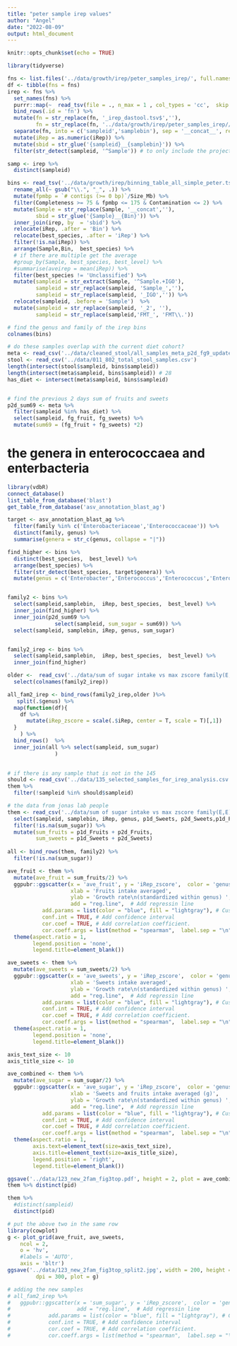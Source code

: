 ```yaml
---
title: "peter sample irep values"
author: "Angel"
date: "2022-08-09"
output: html_document
---
```


```r
knitr::opts_chunk$set(echo = TRUE)
```

```r
library(tidyverse)
```

```r
fns <- list.files('../data/growth/irep/peter_samples_irep/', full.names = T, pattern = '.tsv')
df <- tibble(fns = fns)
irep <- fns %>% 
  set_names(fns) %>% 
  purrr::map(~  read_tsv(file = ., n_max = 1 , col_types = 'cc',  skip = 2, col_names = c('bin','iRep')) %>%  select(iRep) ) %>% 
  bind_rows(.id = 'fn') %>% 
  mutate(fn = str_replace(fn, '_irep_dastool.tsv$',''),
         fn = str_replace(fn, '../data/growth/irep/peter_samples_irep//','')) %>% 
  separate(fn, into = c('sampleid','samplebin'), sep = '__concat__', remove = T) %>% 
  mutate(iRep = as.numeric(iRep)) %>% 
  mutate(sbid = str_glue('{sampleid}__{samplebin}')) %>% 
  filter(str_detect(sampleid, '^Sample')) # to only include the project 13141 ones

samp <- irep %>% 
  distinct(sampleid)
```


```r
bins <- read_tsv('../data/growth/irep/binning_table_all_simple_peter.tsv') %>% 
  rename_all(~ gsub("\\.", "_", .)) %>% 
  mutate(fpmbp = `# contigs (>= 0 bp)`/Size_Mb) %>% 
  filter(Completeness >= 75 & fpmbp <= 175 & Contamination <= 2) %>% 
  mutate(Sample = str_replace(Sample, '__concat',''),
         sbid = str_glue('{Sample}__{Bin}')) %>% 
  inner_join(irep, by  = 'sbid') %>% 
  relocate(iRep, .after = 'Bin') %>% 
  relocate(best_species, .after = 'iRep') %>% 
  filter(!is.na(iRep)) %>% 
  arrange(Sample,Bin,  best_species) %>% 
  # if there are multiple get the average
  #group_by(Sample, best_species, best_level) %>% 
  #summarise(aveirep = mean(iRep)) %>% 
  filter(best_species != 'Unclassified') %>% 
  mutate(sampleid = str_extract(Sample, '^Sample.+IGO'),
         sampleid = str_replace(sampleid, 'Sample_',''),
         sampleid = str_replace(sampleid, '_IGO','')) %>% 
  relocate(sampleid, .before = 'Sample')  %>% 
  mutate(sampleid = str_replace(sampleid, '_2', ''),
         sampleid = str_replace(sampleid,'FMT_', 'FMT\\.'))

# find the genus and family of the irep bins
colnames(bins)
```



```r
# do these samples overlap with the current diet cohort?
meta <- read_csv('../data/cleaned_stool/all_samples_meta_p2d_fg9_updated.csv')
stool <- read_csv('../data/011_802_total_stool_samples.csv')
length(intersect(stool$sampleid, bins$sampleid))
length(intersect(meta$sampleid, bins$sampleid)) # 28
has_diet <- intersect(meta$sampleid, bins$sampleid)


# find the previous 2 days sum of fruits and sweets
p2d_sum69 <- meta %>% 
  filter(sampleid %in% has_diet) %>% 
  select(sampleid, fg_fruit, fg_sweets) %>% 
  mutate(sum69 = (fg_fruit + fg_sweets) *2)
```

# the genera in enterococcaea and enterbacteria 

```r
library(vdbR)
connect_database()
list_table_from_database('blast')
get_table_from_database('asv_annotation_blast_ag')

target <- asv_annotation_blast_ag %>% 
  filter(family %in% c('Enterobacteriaceae','Enterococcaceae')) %>% 
  distinct(family, genus) %>% 
  summarise(genera = str_c(genus, collapse = "|"))

find_higher <- bins %>% 
  distinct(best_species,  best_level) %>% 
  arrange(best_species) %>% 
  filter(str_detect(best_species, target$genera)) %>% 
  mutate(genus = c('Enterobacter','Enterococcus','Enterococcus','Enterococcus','Escherichia','Klebsiella','Klebsiella'))


family2 <- bins %>% 
  select(sampleid,samplebin,  iRep, best_species,  best_level) %>% 
  inner_join(find_higher) %>% 
  inner_join(p2d_sum69 %>% 
               select(sampleid, sum_sugar = sum69)) %>% 
  select(sampleid, samplebin, iRep, genus, sum_sugar)


family2_irep <- bins %>% 
  select(sampleid,samplebin,  iRep, best_species,  best_level) %>% 
  inner_join(find_higher)

older <-  read_csv('../data/sum of sugar intake vs max zscore family(E,E).csv') %>% 
  select(colnames(family2_irep)) 

all_fam2_irep <- bind_rows(family2_irep,older )%>% 
   split(.$genus) %>% 
  map(function(df){
    df %>% 
      mutate(iRep_zscore = scale(.$iRep, center = T, scale = T)[,1])
  }
    ) %>% 
  bind_rows()  %>% 
  inner_join(all %>% select(sampleid, sum_sugar)
               )
  
```
```r
# if there is any sample that is not in the 145
should <- read_csv('../data/135_selected_samples_for_irep_analysis.csv')
them %>% 
  filter(!sampleid %in% should$sampleid)
```


```r
# the data from jonas lab people
them <- read_csv('../data/sum of sugar intake vs max zscore family(E,E).csv') %>% 
  select(sampleid, samplebin, iRep, genus, p1d_Sweets, p2d_Sweets,p1d_Fruits, p2d_Fruits, iRep_zscore, pid, sum_sugar) %>% 
  filter(!is.na(sum_sugar)) %>% 
  mutate(sum_fruits = p1d_Fruits + p2d_Fruits,
         sum_sweets = p1d_Sweets + p2d_Sweets)
 
all <- bind_rows(them, family2) %>% 
  filter(!is.na(sum_sugar))

ave_fruit <- them %>% 
  mutate(ave_fruit = sum_fruits/2) %>% 
  ggpubr::ggscatter(x = 'ave_fruit', y = 'iRep_zscore',  color = 'genus',palette = 'lancet',
                    xlab = 'Fruits intake averaged',
                    ylab = 'Growth rate\n(standardized within genus) ',
                    add = "reg.line",  # Add regressin line
           add.params = list(color = "blue", fill = "lightgray"), # Customize line
           conf.int = TRUE, # Add confidence interval
           cor.coef = TRUE, # Add correlation coefficient.
           cor.coeff.args = list(method = "spearman",  label.sep = "\n", label.x.npc = "left")) +
  theme(aspect.ratio = 1,
        legend.position = 'none',
        legend.title=element_blank())

ave_sweets <- them %>% 
  mutate(ave_sweets = sum_sweets/2) %>% 
  ggpubr::ggscatter(x = 'ave_sweets', y = 'iRep_zscore',  color = 'genus',palette = 'lancet',
                    xlab = 'Sweets intake averaged',
                    ylab = 'Growth rate\n(standardized within genus) ',
                    add = "reg.line",  # Add regressin line
           add.params = list(color = "blue", fill = "lightgray"), # Customize line
           conf.int = TRUE, # Add confidence interval
           cor.coef = TRUE, # Add correlation coefficient.
           cor.coeff.args = list(method = "spearman",  label.sep = "\n", label.x.npc = "left")) +
  theme(aspect.ratio = 1,
        legend.position = 'none',
        legend.title=element_blank())

axis_text_size <- 10
axis_title_size <- 10
```


```r
ave_combined <- them %>% 
  mutate(ave_sugar = sum_sugar/2) %>% 
  ggpubr::ggscatter(x = 'ave_sugar', y = 'iRep_zscore',  color = 'genus',palette = 'lancet',
                    xlab = 'Sweets and fruits intake averaged (g)',
                    ylab = 'Growth rate\n(standardized within genus) ',
                    add = "reg.line",  # Add regressin line
           add.params = list(color = "blue", fill = "lightgray"), # Customize line
           conf.int = TRUE, # Add confidence interval
           cor.coef = TRUE, # Add correlation coefficient.
           cor.coeff.args = list(method = "spearman",  label.sep = "\n", label.x.npc = "left", size = 2.5)) +
  theme(aspect.ratio = 1,
        axis.text=element_text(size=axis_text_size),
        axis.title=element_text(size=axis_title_size),
        legend.position = 'right',
        legend.title=element_blank())

ggsave('../data/123_new_2fam_fig3top.pdf', height = 2, plot = ave_combined)
them %>% distinct(pid)
```


```r
them %>% 
  #distinct(sampleid)
  distinct(pid)

# put the above two in the same row
library(cowplot)
g <- plot_grid(ave_fruit, ave_sweets, 
    ncol = 2,
    o = 'hv',
    #labels = 'AUTO',
    axis = 'bltr') 
ggsave('../data/123_new_2fam_fig3top_split2.jpg', width = 200, height = 100, units = c("mm"),
         dpi = 300, plot = g)
```



```r
# adding the new samples
# all_fam2_irep %>% 
#   ggpubr::ggscatter(x = 'sum_sugar', y = 'iRep_zscore',  color = 'genus',palette = 'lancet',
#                     add = "reg.line",  # Add regressin line
#            add.params = list(color = "blue", fill = "lightgray"), # Customize line
#            conf.int = TRUE, # Add confidence interval
#            cor.coef = TRUE, # Add correlation coefficient.
#            cor.coeff.args = list(method = "spearman",  label.sep = "\n", label.x.npc = "left"))
```
 
